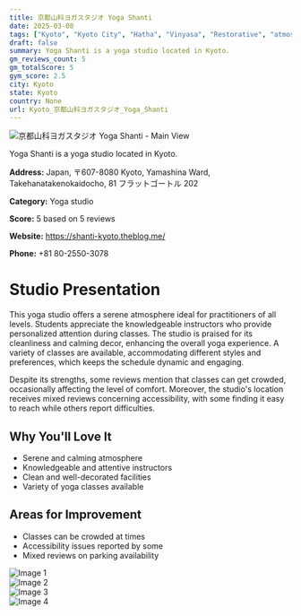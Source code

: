 ```yaml
---
title: 京都山科ヨガスタジオ Yoga Shanti
date: 2025-03-08
tags: ["Kyoto", "Kyoto City", "Hatha", "Vinyasa", "Restorative", "atmosphere", "cleanliness", "Kyoto"]  
draft: false
summary: Yoga Shanti is a yoga studio located in Kyoto.
gm_reviews_count: 5
gm_totalScore: 5
gym_score: 2.5
city: Kyoto
state: Kyoto
country: None
url: Kyoto_京都山科ヨガスタジオ_Yoga_Shanti
---
```


<div className="aspect-[16/9] relative my-8">
  <img 
    src="https://lh5.googleusercontent.com/p/AF1QipNeteOV1aGNTfT9L5kFWyZDftKk-0eVHMnWoMh7=w1920-h1080-k-no"
    alt="京都山科ヨガスタジオ Yoga Shanti - Main View"
    className="object-cover absolute inset-0 w-full h-full rounded-lg"
  />
</div>

Yoga Shanti is a yoga studio located in Kyoto.

**Address:** Japan, 〒607-8080 Kyoto, Yamashina Ward, Takehanatakenokaidocho, 81 フラットゴートル 202

**Category:** Yoga studio

**Score:** 5 based on 5 reviews

**Website:** https://shanti-kyoto.theblog.me/

**Phone:** +81 80-2550-3078

# Studio Presentation

This yoga studio offers a serene atmosphere ideal for practitioners of all levels. Students appreciate the knowledgeable instructors who provide personalized attention during classes. The studio is praised for its cleanliness and calming decor, enhancing the overall yoga experience. A variety of classes are available, accommodating different styles and preferences, which keeps the schedule dynamic and engaging.

Despite its strengths, some reviews mention that classes can get crowded, occasionally affecting the level of comfort. Moreover, the studio's location receives mixed reviews concerning accessibility, with some finding it easy to reach while others report difficulties.

## Why You'll Love It

- Serene and calming atmosphere
- Knowledgeable and attentive instructors
- Clean and well-decorated facilities
- Variety of yoga classes available

## Areas for Improvement

- Classes can be crowded at times
- Accessibility issues reported by some
- Mixed reviews on parking availability

<div className="grid grid-cols-1 xl:grid-cols-2 gap-4 my-8">
<div className="aspect-[4/3] relative"><img src="https://lh5.googleusercontent.com/p/AF1QipMoZYoijDe-0PAGe2x4omdd5ensi6AcjmvM3RYc=w1920-h1080-k-no" alt="Image 1" className="object-cover absolute inset-0 w-full h-full rounded-lg" /></div>
<div className="aspect-[4/3] relative"><img src="https://lh5.googleusercontent.com/p/AF1QipNN3G6PA_No6wioCjZcD770DMlb7IK66p1ZXwLu=w1920-h1080-k-no" alt="Image 2" className="object-cover absolute inset-0 w-full h-full rounded-lg" /></div>
<div className="aspect-[4/3] relative"><img src="https://lh5.googleusercontent.com/p/AF1QipNzd69K0p7JJSrTKVMLnZBDhRV3kiUDhvqqrtFT=w1920-h1080-k-no" alt="Image 3" className="object-cover absolute inset-0 w-full h-full rounded-lg" /></div>
<div className="aspect-[4/3] relative"><img src="https://lh5.googleusercontent.com/p/AF1QipN-eE8hbBKTOGGdryRfvlLr4zYGGcSECNg8iVYI=w1920-h1080-k-no" alt="Image 4" className="object-cover absolute inset-0 w-full h-full rounded-lg" /></div>
</div>